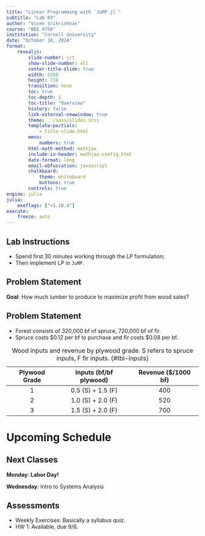 ```yaml
---
title: "Linear Programming with `JuMP.jl`"
subtitle: "Lab 03"
author: "Vivek Srikrishnan"
course: "BEE 4750"
institution: "Cornell University"
date: "October 16, 2024"
format:
    revealjs:
        slide-number: c/t
        show-slide-number: all
        center-title-slide: true
        width: 1280
        height: 720
        transition: none
        toc: true
        toc-depth: 1
        toc-title: "Overview"
        history: false
        link-external-newwindow: true
        theme: ../sass/slides.scss
        template-partials:
            - title-slide.html
        menu:
            numbers: true
        html-math-method: mathjax
        include-in-header: mathjax-config.html
        date-format: long
        email-obfuscation: javascript
        chalkboard:
            theme: whiteboard
            buttons: true
        controls: true
engine: julia
julia:
    exeflags: ["+1.10.4"]
execute:
    freeze: auto
---
```


## Lab Instructions

- Spend first 30 minutes working through the LP formulation;
- Then implement LP in `JuMP`.

## Problem Statement

**Goal**: How much lumber to produce to maximize profit from wood sales?

## Problem Statement

- Forest consists of 320,000 bf of spruce, 720,000 bf of fir.
- Spruce costs $\$0.12$ per bf to purchase and fir costs $\$0.08$ per bf.

| Plywood Grade | Inputs (bf/bf plywood) | Revenue (\$/1000 bf) |
|:-------------:|:----------------------:|:--------------------:|
|       1       |   0.5 (S) + 1.5 (F)    |         400          |
|       2       |   1.0 (S) + 2.0 (F)    |         520          |
|       3       |   1.5 (S) + 2.0 (F)    |         700          |

: Wood inputs and revenue by plywood grade. S refers to spruce inputs, F fir inputs. {#tbl-inputs}



# Upcoming Schedule

## Next Classes

**Monday**: **Labor Day!**

**Wednesday**: Intro to Systems Analysis

## Assessments

- Weekly Exercises: Basically a syllabus quiz.
- HW 1: Available, due 9/6.
